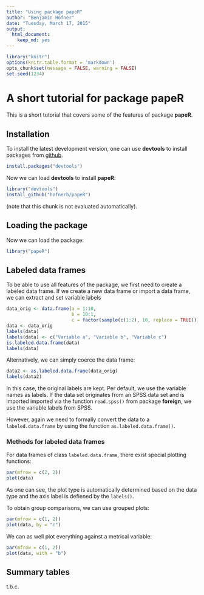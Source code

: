 ```yaml
---
title: "Using package papeR"
author: "Benjamin Hofner"
date: "Tuesday, March 17, 2015"
output:
  html_document:
    keep_md: yes
---
```


```r
library("knitr")
options(knitr.table.format = 'markdown')
opts_chunk$set(message = FALSE, warning = FALSE)
set.seed(1234)
```


# A short tutorial for package **papeR**

This is a short tutorial that covers some of the features of package **papeR**.

## Installation

To install the latest development version, one can use 
**devtools** to install packages from [github](http://github.com/hofnerb/papeR).

```r
install.packages("devtools")
```

Now we can load **devtools** to install **papeR**:
```r
library("devtools")
install_github("hofnerb/papeR")
```
(note that this chunk is not evaluated automatically).

## Loading the package

Now we can load the package:
```r
library("papeR")
```

## Labeled data frames

To be able to use all features of the package, we first need to 
create a labeled data frame. If we create a new data frame or 
import a data frame, we can extract and set variable labels
```r
data_orig <- data.frame(a = 1:10, 
                        b = 10:1, 
                        c = factor(sample(c(1:2), 10, replace = TRUE)))
data <- data_orig
labels(data)
labels(data) <- c("Variable a", "Variable b", "Variable c")
is.labeled.data.frame(data)
labels(data)
```

Alternatively, we can simply coerce the data frame:
```r
data2 <- as.labeled.data.frame(data_orig)
labels(data2)
```
In this case, the original labels are kept. Per default,
we use the variable names as labels. If the data set originates
from an SPSS data set and is imported imported via the function 
`read.spss()` from package **foreign**, we use the variable 
labels from SPSS. 

However, again we need to formally convert the data to a 
`labeled.data.frame` by using the function 
`as.labeled.data.frame()`.

### Methods for labeled data frames

For data frames of class `labeled.data.frame`, there exist
special plotting functions:
```r
par(mfrow = c(2, 2))
plot(data)
```

As one can see, the plot type is automatically determined 
based on the data type and the axis label is defiened by
the `labels()`.

To obtain group comparisons, we can use grouped plots:
```r
par(mfrow = c(1, 2))
plot(data, by = "c")
```

We can as well plot everything against a metrical variable:
```r
par(mfrow = c(1, 2))
plot(data, with = "b")
```

## Summary tables

t.b.c.